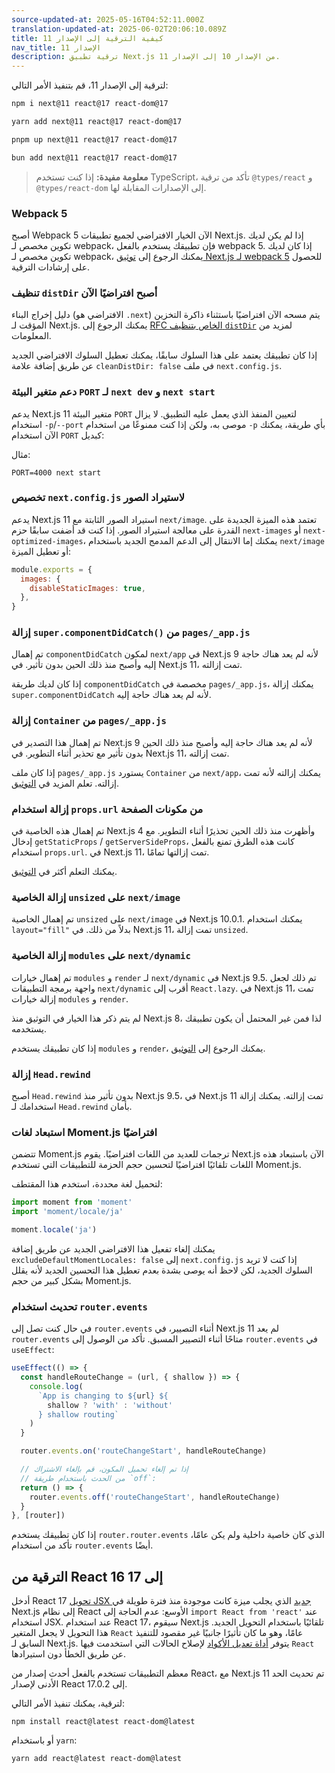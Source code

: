 ```yaml
---
source-updated-at: 2025-05-16T04:52:11.000Z
translation-updated-at: 2025-06-02T20:06:10.089Z
title: كيفية الترقية إلى الإصدار 11
nav_title: الإصدار 11
description: ترقية تطبيق Next.js من الإصدار 10 إلى الإصدار 11.
---
```


لترقية إلى الإصدار 11، قم بتنفيذ الأمر التالي:

```bash filename="Terminal"
npm i next@11 react@17 react-dom@17
```

```bash filename="Terminal"
yarn add next@11 react@17 react-dom@17
```

```bash filename="Terminal"
pnpm up next@11 react@17 react-dom@17
```

```bash filename="Terminal"
bun add next@11 react@17 react-dom@17
```

> **معلومة مفيدة:** إذا كنت تستخدم TypeScript، تأكد من ترقية `@types/react` و `@types/react-dom` إلى الإصدارات المقابلة لها.

### Webpack 5

أصبح Webpack 5 الآن الخيار الافتراضي لجميع تطبيقات Next.js. إذا لم يكن لديك تكوين مخصص لـ webpack، فإن تطبيقك يستخدم بالفعل webpack 5. إذا كان لديك تكوين مخصص لـ webpack، يمكنك الرجوع إلى [توثيق Next.js لـ webpack 5](/docs/messages/webpack5) للحصول على إرشادات الترقية.

### تنظيف `distDir` أصبح افتراضيًا الآن

دليل إخراج البناء (الافتراضي هو `.next`) يتم مسحه الآن افتراضيًا باستثناء ذاكرة التخزين المؤقت لـ Next.js. يمكنك الرجوع إلى [RFC الخاص بتنظيف `distDir`](https://github.com/vercel/next.js/discussions/6009) لمزيد من المعلومات.

إذا كان تطبيقك يعتمد على هذا السلوك سابقًا، يمكنك تعطيل السلوك الافتراضي الجديد عن طريق إضافة علامة `cleanDistDir: false` في ملف `next.config.js`.

### دعم متغير البيئة `PORT` لـ `next dev` و `next start`

يدعم Next.js 11 متغير البيئة `PORT` لتعيين المنفذ الذي يعمل عليه التطبيق. لا يزال استخدام `-p`/`--port` موصى به، ولكن إذا كنت ممنوعًا من استخدام `-p` بأي طريقة، يمكنك الآن استخدام `PORT` كبديل:

مثال:

```
PORT=4000 next start
```

### تخصيص `next.config.js` لاستيراد الصور

يدعم Next.js 11 استيراد الصور الثابتة مع `next/image`. تعتمد هذه الميزة الجديدة على القدرة على معالجة استيراد الصور. إذا كنت قد أضفت سابقًا حزم `next-images` أو `next-optimized-images`، يمكنك إما الانتقال إلى الدعم المدمج الجديد باستخدام `next/image` أو تعطيل الميزة:

```js filename="next.config.js"
module.exports = {
  images: {
    disableStaticImages: true,
  },
}
```

### إزالة `super.componentDidCatch()` من `pages/_app.js`

تم إهمال `componentDidCatch` لمكون `next/app` في Next.js 9 لأنه لم يعد هناك حاجة إليه وأصبح منذ ذلك الحين بدون تأثير. في Next.js 11، تمت إزالته.

إذا كان لديك طريقة `componentDidCatch` مخصصة في `pages/_app.js`، يمكنك إزالة `super.componentDidCatch` لأنه لم يعد هناك حاجة إليه.

### إزالة `Container` من `pages/_app.js`

تم إهمال هذا التصدير في Next.js 9 لأنه لم يعد هناك حاجة إليه وأصبح منذ ذلك الحين بدون تأثير مع تحذير أثناء التطوير. في Next.js 11، تمت إزالته.

إذا كان ملف `pages/_app.js` يستورد `Container` من `next/app`، يمكنك إزالته لأنه تمت إزالته. تعلم المزيد في [التوثيق](/docs/messages/app-container-deprecated).

### إزالة استخدام `props.url` من مكونات الصفحة

تم إهمال هذه الخاصية في Next.js 4 وأظهرت منذ ذلك الحين تحذيرًا أثناء التطوير. مع إدخال `getStaticProps` / `getServerSideProps`، كانت هذه الطرق تمنع بالفعل استخدام `props.url`. في Next.js 11، تمت إزالتها تمامًا.

يمكنك التعلم أكثر في [التوثيق](/docs/messages/url-deprecated).

### إزالة الخاصية `unsized` على `next/image`

تم إهمال الخاصية `unsized` على `next/image` في Next.js 10.0.1. يمكنك استخدام `layout="fill"` بدلاً من ذلك. في Next.js 11، تمت إزالة `unsized`.

### إزالة الخاصية `modules` على `next/dynamic`

تم إهمال خيارات `modules` و `render` لـ `next/dynamic` في Next.js 9.5. تم ذلك لجعل واجهة برمجة التطبيقات `next/dynamic` أقرب إلى `React.lazy`. في Next.js 11، تمت إزالة خيارات `modules` و `render`.

لم يتم ذكر هذا الخيار في التوثيق منذ Next.js 8، لذا فمن غير المحتمل أن يكون تطبيقك يستخدمه.

إذا كان تطبيقك يستخدم `modules` و `render`، يمكنك الرجوع إلى [التوثيق](/docs/messages/next-dynamic-modules).

### إزالة `Head.rewind`

أصبح `Head.rewind` بدون تأثير منذ Next.js 9.5، في Next.js 11 تمت إزالته. يمكنك إزالة استخدامك لـ `Head.rewind` بأمان.

### استبعاد لغات Moment.js افتراضيًا

تتضمن Moment.js ترجمات للعديد من اللغات افتراضيًا. يقوم Next.js الآن باستبعاد هذه اللغات تلقائيًا افتراضيًا لتحسين حجم الحزمة للتطبيقات التي تستخدم Moment.js.

لتحميل لغة محددة، استخدم هذا المقتطف:

```js
import moment from 'moment'
import 'moment/locale/ja'

moment.locale('ja')
```

يمكنك إلغاء تفعيل هذا الافتراضي الجديد عن طريق إضافة `excludeDefaultMomentLocales: false` إلى `next.config.js` إذا كنت لا تريد السلوك الجديد، لكن لاحظ أنه يوصى بشدة بعدم تعطيل هذا التحسين الجديد لأنه يقلل بشكل كبير من حجم Moment.js.

### تحديث استخدام `router.events`

في حال كنت تصل إلى `router.events` أثناء التصيير، في Next.js 11 لم يعد `router.events` متاحًا أثناء التصيير المسبق. تأكد من الوصول إلى `router.events` في `useEffect`:

```js
useEffect(() => {
  const handleRouteChange = (url, { shallow }) => {
    console.log(
      `App is changing to ${url} ${
        shallow ? 'with' : 'without'
      } shallow routing`
    )
  }

  router.events.on('routeChangeStart', handleRouteChange)

  // إذا تم إلغاء تحميل المكون، قم بإلغاء الاشتراك
  // من الحدث باستخدام طريقة `off`:
  return () => {
    router.events.off('routeChangeStart', handleRouteChange)
  }
}, [router])
```

إذا كان تطبيقك يستخدم `router.router.events` الذي كان خاصية داخلية ولم يكن عامًا، تأكد من استخدام `router.events` أيضًا.

## الترقية من React 16 إلى 17

أدخل React 17 [تحويل JSX جديد](https://reactjs.org/blog/2020/09/22/introducing-the-new-jsx-transform.html) الذي يجلب ميزة كانت موجودة منذ فترة طويلة في Next.js إلى نظام React الأوسع: عدم الحاجة إلى `import React from 'react'` عند استخدام JSX. عند استخدام React 17، سيقوم Next.js تلقائيًا باستخدام التحويل الجديد. هذا التحويل لا يجعل المتغير `React` عامًا، وهو ما كان تأثيرًا جانبيًا غير مقصود للتنفيذ السابق لـ Next.js. يتوفر [أداة تعديل الأكواد](/docs/pages/guides/upgrading/codemods#add-missing-react-import) لإصلاح الحالات التي استخدمت فيها `React` عن طريق الخطأ دون استيرادها.

معظم التطبيقات تستخدم بالفعل أحدث إصدار من React، مع Next.js 11 تم تحديث الحد الأدنى لإصدار React إلى 17.0.2.

لترقية، يمكنك تنفيذ الأمر التالي:

```
npm install react@latest react-dom@latest
```

أو باستخدام `yarn`:

```
yarn add react@latest react-dom@latest
```